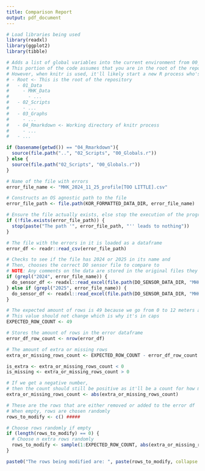 ```yaml
---
title: Comparison Report
output: pdf_document
---
```

<!-- 
    This file is used to make it easier to resolve issues of accidentally collecting too few or too much data with the Sonde
-->

<!-- This chunk handles a bunch of pre-processing and won't display anything -->
```r
# Load libraries being used
library(readxl)
library(ggplot2)
library(tibble)

# Adds a list of global variables into the current environment from 00_Globals.r
# This portion of the code assumes that you are in the root of the repository
# However, when knitr is used, it'll likely start a new R process who's working directory is the folder of current file
# - Root <- This is the root of the repository
#   - 01_Data
#     - MHK_Data
#       - ...
#   - 02_Scripts
#     - ...
#   - 03_Graphs
#     - ...
#   - 04_Rmarkdown <- Working directory of knitr process
#     - ...
#   - ...

if (basename(getwd()) == "04_Rmarkdown"){
  source(file.path("..", "02_Scripts", "00_Globals.r"))
} else {
  source(file.path("02_Scripts", "00_Globals.r"))
}

# Name of the file with errors
error_file_name <- "MHK_2024_11_25_profile[TOO LITTLE].csv"

# Constructs an OS agnostic path to the file
error_file_path <- file.path(KOR_FORMATTED_DATA_DIR, error_file_name)

# Ensure the file actually exists, else stop the execution of the program
if (!file.exists(error_file_path)) {
  stop(paste("The path '", error_file_path, "'' leads to nothing"))
}

# The file with the errors in it is loaded as a dataframe
error_df <- readr::read_csv(error_file_path)

# Checks to see if the file has 2024 or 2025 in its name and
# Then, chooses the correct DO sensor file to compare to
# NOTE: Any comments on the data are stored in the original files they came from (Minnewaska_FieldDataYYYY.xlsx)
if (grepl("2024", error_file_name)) {
  do_sensor_df <- readxl::read_excel(file.path(DO_SENSOR_DATA_DIR, "MHK_2024_DOSensor.xlsx"))
} else if (grepl("2025", error_file_name)) {
  do_sensor_df <- readxl::read_excel(file.path(DO_SENSOR_DATA_DIR, "MHK_2025_DOSensor.xlsx"))
}
```

<!-- Begin the stuff that should be edited by the user -->
<!-- Every line with 5 #'s should be edited if desired -->

```r
# The expected amount of rows is 49 because we go from 0 to 12 meters and count every 0.25 meters
# This value should not change which is why it's in caps
EXPECTED_ROW_COUNT <- 49

# Stores the amount of rows in the error dataframe
error_df_row_count <- nrow(error_df)

# The amount of extra or missing rows
extra_or_missing_rows_count <- EXPECTED_ROW_COUNT - error_df_row_count

is_extra <- extra_or_missing_rows_count < 0
is_missing <- extra_or_missing_rows_count > 0

# If we get a negative number,
# then the count should still be positive as it'll be a count for how many extra rows are there
extra_or_missing_rows_count <- abs(extra_or_missing_rows_count)

# These are the rows that are either removed or added to the error df
# When empty, rows are chosen randomly
rows_to_modify <- c() #####

# Choose rows randomly if empty
if (length(rows_to_modify) == 0) {
  # Choose n extra rows randomly
  rows_to_modify <- sample(1:EXPECTED_ROW_COUNT, abs(extra_or_missing_rows_count))
}
```

<!-- Show the rows being modified -->

```r
paste0("The rows being modified are: ", paste(rows_to_modify, collapse = ", "))
```